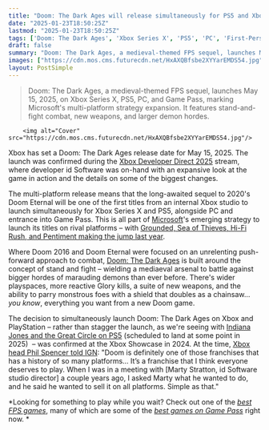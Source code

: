 ```yaml
---
title: "Doom: The Dark Ages will release simultaneously for PS5 and Xbox Series X when it lands in May, because the director told Phil Spencer he 'wanted to sell it on all platforms'"
date: "2025-01-23T18:50:25Z"
lastmod: "2025-01-23T18:50:25Z"
tags: ['Doom: The Dark Ages', 'Xbox Series X', 'PS5', 'PC', 'First-Person Shooter', 'Game Pass', 'id Software', 'Microsoft']
draft: false
summary: "Doom: The Dark Ages, a medieval-themed FPS sequel, launches May 15, 2025, on Xbox Series X, PS5, PC, and Game Pass, marking Microsoft's multi-platform strategy expansion.  It features stand-and-fight combat, new weapons, and larger demon hordes."
images: ["https://cdn.mos.cms.futurecdn.net/HxAXQBfsbe2XYYarEMDS54.jpg"]
layout: PostSimple
---
```

> Doom: The Dark Ages, a medieval-themed FPS sequel, launches May 15, 2025, on Xbox Series X, PS5, PC, and Game Pass, marking Microsoft's multi-platform strategy expansion.  It features stand-and-fight combat, new weapons, and larger demon hordes.


        <img alt="Cover" src="https://cdn.mos.cms.futurecdn.net/HxAXQBfsbe2XYYarEMDS54.jpg"/>
        
Xbox has set a Doom: The Dark Ages release date for May 15, 2025. The launch was confirmed during the [Xbox Developer Direct 2025](https://www.gamesradar.com/news/live/xbox-developer-direct-2025-live-all-of-the-latest-xbox-news-from-the-big-showcase/) stream, where developer id Software was on-hand with an expansive look at the game in action and the details on some of the biggest changes. 

The multi-platform release means that the long-awaited sequel to 2020's Doom Eternal will be one of the first titles from an internal Xbox studio to launch simultaneously for Xbox Series X and PS5, alongside PC and entrance into Game Pass. This is all part of [Microsoft](https://www.gamesradar.com/tag/microsoft/)'s emerging strategy to launch its titles on rival platforms – with [Grounded, Sea of Thieves, Hi-Fi Rush, and Pentiment making the jump last year](https://www.gamesradar.com/xbox-is-expanding-its-multiplatform-strategy-but-i-wish-it-had-arrived-soon-enough-to-save-halo-infinite/).

Where Doom 2016 and Doom Eternal were focused on an unrelenting push-forward approach to combat, [Doom: The Dark Ages](https://www.gamesradar.com/games/fps/doom-the-dark-ages-guide/) is built around the concept of stand and fight – wielding a mediaeval arsenal to battle against bigger hordes of marauding demons than ever before. There's wider playspaces, more reactive Glory kills, a suite of new weapons, and the ability to parry monstrous foes with a shield that doubles as a chainsaw… *you know*, everything you want from a new Doom game. 

The decision to simultaneously launch Doom: The Dark Ages on Xbox and PlayStation – rather than stagger the launch, as we're seeing with [Indiana Jones and the Great Circle on PS5](https://www.gamesradar.com/games/action/indiana-jones-game-ps5/) (scheduled to land at some point in 2025)  – was confirmed at the Xbox Showcase in 2024. At the time, [<u>Xbox head Phil Spencer told IGN</u>](https://www.ign.com/articles/phil-spencer-briefly-explains-the-decision-to-bring-doom-the-dark-ages-to-playstation-5-ign-live-2024): "Doom is definitely one of those franchises that has a history of so many platforms… It’s a franchise that I think everyone deserves to play. When I was in a meeting with [Marty Stratton, id Software studio director] a couple years ago, I asked Marty what he wanted to do, and he said he wanted to sell it on all platforms. Simple as that."

*Looking for something to play while you wait? Check out one of the *[<em>best FPS games</em>](https://www.gamesradar.com/best-fps-games/)*, many of which are some of the *[<em>best games on Game Pass</em>](https://www.gamesradar.com/best-games-on-game-pass-xbox-pc/)* right now. *
        